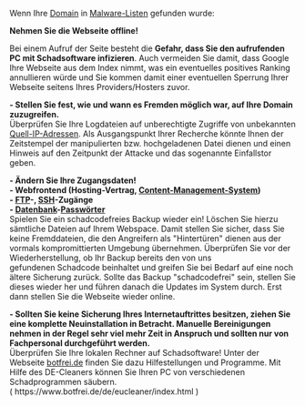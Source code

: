 Wenn Ihre [[Domain]] in [[Listen|Malware-Listen]] gefunden wurde: 

'''Nehmen Sie die Webseite offline!'''

Bei einem Aufruf der Seite besteht die '''Gefahr, dass Sie den aufrufenden PC mit Schadsoftware infizieren'''. Auch vermeiden Sie damit, dass Google Ihre Webseite aus dem Index nimmt, was ein eventuelles positives Ranking annullieren würde und Sie kommen damit einer eventuellen Sperrung Ihrer Webseite seitens Ihres Providers/Hosters zuvor.

'''- Stellen Sie fest, wie und wann es Fremden möglich war, auf Ihre Domain zuzugreifen. '''<br>

Überprüfen Sie Ihre Logdateien auf unberechtigte Zugriffe von unbekannten [[IP-Adresse|Quell-IP-Adressen]]. Als Ausgangspunkt Ihrer Recherche könnte Ihnen der Zeitstempel der manipulierten bzw. hochgeladenen Datei dienen und einen Hinweis auf den Zeitpunkt der Attacke und das sogenannte Einfallstor geben.

'''- Ändern Sie Ihre Zugangsdaten!'''<br>
'''- Webfrontend (Hosting-Vertrag, [[Content-Management-Systeme|Content-Management-System]])'''<br>
'''- [[FTP]]-, [[SSH]]-Zugänge'''<br>
'''- [[Datenbank]]-[[starke Passwörter|Passwörter]]'''<br>

Spielen Sie ein schadcodefreies Backup wieder ein!
Löschen Sie hierzu sämtliche Dateien auf Ihrem Webspace. Damit stellen Sie sicher, dass Sie keine Fremddateien, die den Angreifern als "Hintertüren" dienen aus der vormals kompromittierten Umgebung übernehmen.
Überprüfen Sie vor der Wiederherstellung, ob Ihr Backup bereits den von uns gefundenen Schadcode beinhaltet und greifen Sie bei Bedarf auf eine noch ältere Sicherung zurück.
Sollte das Backup "schadcodefrei" sein, stellen Sie dieses wieder her und führen danach die Updates im System durch. Erst dann stellen Sie die Webseite wieder online.

''' - Sollten Sie keine Sicherung Ihres Internetauftrittes besitzen, ziehen Sie eine komplette Neuinstallation in Betracht. Manuelle Bereinigungen nehmen in der Regel sehr viel mehr Zeit in Anspruch und sollten nur von Fachpersonal durchgeführt werden.'''<br>

Überprüfen Sie Ihre lokalen Rechner auf Schadsoftware! Unter der Webseite [https://www.botfrei.de botfrei.de] finden Sie dazu Hilfestellungen und Programme.
Mit Hilfe des DE-Cleaners können Sie Ihren PC von verschiedenen Schadprogrammen säubern. ( https://www.botfrei.de/de/eucleaner/index.html )
